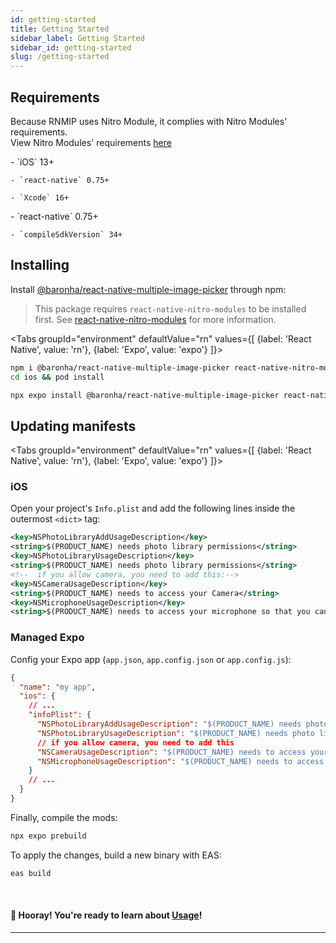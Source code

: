 ```yaml
---
id: getting-started
title: Getting Started
sidebar_label: Getting Started
sidebar_id: getting-started
slug: /getting-started
---
```



## Requirements

Because RNMIP uses Nitro Module, it complies with Nitro Modules' requirements.<br />
View Nitro Modules' requirements [here](https://nitro.margelo.com/docs/minimum-requirements)

<Tabs groupId="platform">
  <TabItem value="ios" label="iOS" default>
    - `iOS` 13+

    - `react-native` 0.75+

    - `Xcode` 16+

  </TabItem>
  <TabItem value="android" label="Android">
    - `react-native` 0.75+

    - `compileSdkVersion` 34+

  </TabItem>
</Tabs>

## Installing

Install [@baronha/react-native-multiple-image-picker](https://www.npmjs.com/package/@baronha/react-native-multiple-image-picker) through npm:

> This package requires `react-native-nitro-modules` to be installed first.
> See [react-native-nitro-modules](https://github.com/mrousavy/nitro) for more information.

<Tabs
  groupId="environment"
  defaultValue="rn"
  values={[
    {label: 'React Native', value: 'rn'},
    {label: 'Expo', value: 'expo'}
  ]}>
<TabItem value="rn">

```bash
npm i @baronha/react-native-multiple-image-picker react-native-nitro-modules
cd ios && pod install
```

</TabItem>

<TabItem value="expo">

```bash
npx expo install @baronha/react-native-multiple-image-picker react-native-nitro-modules
```

</TabItem>
</Tabs>

## Updating manifests

<Tabs
  groupId="environment"
  defaultValue="rn"
  values={[
    {label: 'React Native', value: 'rn'},
    {label: 'Expo', value: 'expo'}
  ]}>
<TabItem value="rn">

### iOS

Open your project's `Info.plist` and add the following lines inside the outermost `<dict>` tag:

```xml
<key>NSPhotoLibraryAddUsageDescription</key>
<string>$(PRODUCT_NAME) needs photo library permissions</string>
<key>NSPhotoLibraryUsageDescription</key>
<string>$(PRODUCT_NAME) needs photo library permissions</string>
<!--  if you allow camera, you need to add this:-->
<key>NSCameraUsageDescription</key>
<string>$(PRODUCT_NAME) needs to access your Camera</string>
<key>NSMicrophoneUsageDescription</key>
<string>$(PRODUCT_NAME) needs to access your microphone so that you can record audio.</string>
```

</TabItem>
<TabItem value="expo">

### Managed Expo

Config your Expo app (`app.json`, `app.config.json` or `app.config.js`):

```json
{
  "name": "my app",
  "ios": {
    // ...
    "infoPlist": {
      "NSPhotoLibraryAddUsageDescription": "$(PRODUCT_NAME) needs photo library permissions",
      "NSPhotoLibraryUsageDescription": "$(PRODUCT_NAME) needs photo library permissions",
      // if you allow camera, you need to add this
      "NSCameraUsageDescription": "$(PRODUCT_NAME) needs to access your Camera",
      "NSMicrophoneUsageDescription": "$(PRODUCT_NAME) needs to access your microphone so that you can record audio"
    }
    // ...
  }
}
```

Finally, compile the mods:

```bash
npx expo prebuild
```

To apply the changes, build a new binary with EAS:

```bash
eas build
```

</TabItem>
</Tabs>

<br />

#### 🎉 Hooray! You're ready to learn about [Usage](/usage)!

---
